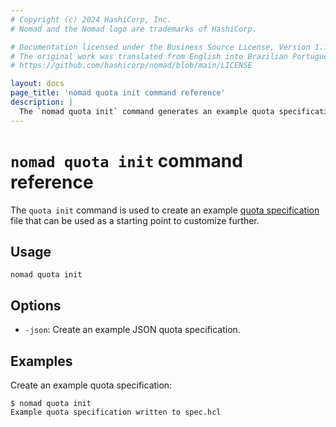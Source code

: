 ```yaml
---
# Copyright (c) 2024 HashiCorp, Inc.
# Nomad and the Nomad logo are trademarks of HashiCorp.

# Documentation licensed under the Business Source License, Version 1.1.
# The original work was translated from English into Brazilian Portuguese.
# https://github.com/hashicorp/nomad/blob/main/LICENSE

layout: docs
page_title: 'nomad quota init command reference'
description: |
  The `nomad quota init` command generates an example quota specification that you can customize for your Nomad Enterprise quota specification.
---
```


# `nomad quota init` command reference

The `quota init` command is used to create an example [quota specification][]
file that can be used as a starting point to customize further.

<EnterpriseAlert product="nomad"/>

## Usage

```plaintext
nomad quota init
```

## Options

- `-json`: Create an example JSON quota specification.

## Examples

Create an example quota specification:

```shell-session
$ nomad quota init
Example quota specification written to spec.hcl
```

[quota specification]: /nomad/docs/other-specifications/quota
